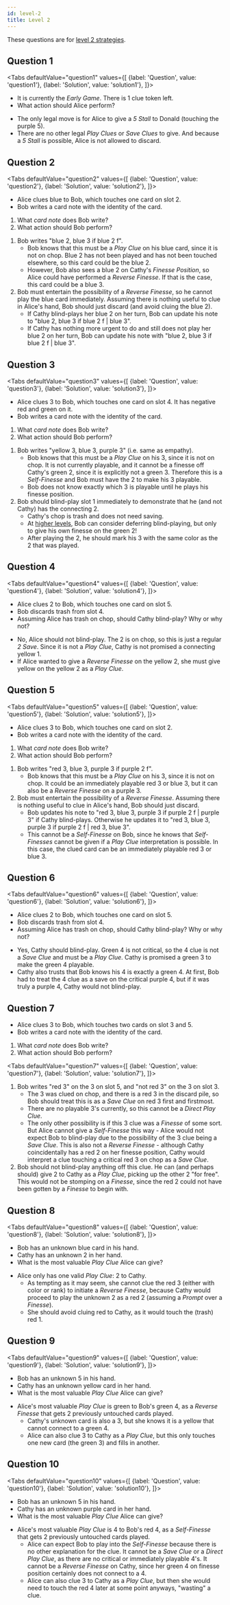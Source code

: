 ```yaml
---
id: level-2
title: Level 2
---
```




These questions are for [level 2 strategies](/docs/level-2).

<!-- lint disable no-undefined-references -->

## Question 1

<Tabs
defaultValue="question1"
values={[
{label: 'Question', value: 'question1'},
{label: 'Solution', value: 'solution1'},
]}>
<TabItem value="question1">

- It is currently the _Early Game_. There is 1 clue token left.
- What action should Alice perform?

</TabItem>
<TabItem value="solution1">

- The only legal move is for Alice to give a _5 Stall_ to Donald (touching the purple 5).
- There are no other legal _Play Clues_ or _Save Clues_ to give. And because a _5 Stall_ is possible, Alice is not allowed to discard.

</TabItem>
</Tabs>

<EarlyGameQuestion4 />

## Question 2

<Tabs
defaultValue="question2"
values={[
{label: 'Question', value: 'question2'},
{label: 'Solution', value: 'solution2'},
]}>
<TabItem value="question2">

- Alice clues blue to Bob, which touches one card on slot 2.
- Bob writes a card note with the identity of the card.

1. What _card note_ does Bob write?
1. What action should Bob perform?

</TabItem>
<TabItem value="solution2">

1. Bob writes "blue 2, blue 3 if blue 2 f".
   - Bob knows that this must be a _Play Clue_ on his blue card, since it is not on chop. Blue 2 has not been played and has not been touched elsewhere, so this card could be the blue 2.
   - However, Bob also sees a blue 2 on Cathy's _Finesse Position_, so Alice could have performed a _Reverse Finesse_. If that is the case, this card could be a blue 3.
1. Bob must entertain the possibility of a _Reverse Finesse_, so he cannot play the blue card immediately. Assuming there is nothing useful to clue in Alice's hand, Bob should just discard (and avoid cluing the blue 2).
   - If Cathy blind-plays her blue 2 on her turn, Bob can update his note to "blue 2, blue 3 if blue 2 f | blue 3".
   - If Cathy has nothing more urgent to do and still does not play her blue 2 on her turn, Bob can update his note with "blue 2, blue 3 if blue 2 f | blue 3".

</TabItem>
</Tabs>

<Question2 />

## Question 3

<Tabs
defaultValue="question3"
values={[
{label: 'Question', value: 'question3'},
{label: 'Solution', value: 'solution3'},
]}>
<TabItem value="question3">

- Alice clues 3 to Bob, which touches one card on slot 4. It has negative red and green on it.
- Bob writes a card note with the identity of the card.

1. What _card note_ does Bob write?
1. What action should Bob perform?

</TabItem>
<TabItem value="solution3">

1. Bob writes "yellow 3, blue 3, purple 3" (i.e. same as empathy).
   - Bob knows that this must be a _Play Clue_ on his 3, since it is not on chop. It is not currently playable, and it cannot be a finesse off Cathy's green 2, since it is explicitly not a green 3. Therefore this is a _Self-Finesse_ and Bob must have the 2 to make his 3 playable.
   - Bob does not know exactly which 3 is playable until he plays his finesse position.
1. Bob should blind-play slot 1 immediately to demonstrate that he (and not Cathy) has the connecting 2.
   - Cathy's chop is trash and does not need saving.
   - At [higher levels](/docs/level-5#urgency-principle-playing-into-finesses-as-soon-as-possible), Bob can consider deferring blind-playing, but only to give his own finesse on the green 2!
   - After playing the 2, he should mark his 3 with the same color as the 2 that was played.

</TabItem>
</Tabs>

<Question3 />

## Question 4

<Tabs
defaultValue="question4"
values={[
{label: 'Question', value: 'question4'},
{label: 'Solution', value: 'solution4'},
]}>
<TabItem value="question4">

- Alice clues 2 to Bob, which touches one card on slot 5.
- Bob discards trash from slot 4.
- Assuming Alice has trash on chop, should Cathy blind-play? Why or why not?

</TabItem>
<TabItem value="solution4">

- No, Alice should not blind-play. The 2 is on chop, so this is just a regular _2 Save_. Since it is not a _Play Clue_, Cathy is not promised a connecting yellow 1.
- If Alice wanted to give a _Reverse Finesse_ on the yellow 2, she must give yellow on the yellow 2 as a _Play Clue_.

</TabItem>
</Tabs>

<Question4 />

## Question 5

<Tabs
defaultValue="question5"
values={[
{label: 'Question', value: 'question5'},
{label: 'Solution', value: 'solution5'},
]}>
<TabItem value="question5">

- Alice clues 3 to Bob, which touches one card on slot 2.
- Bob writes a card note with the identity of the card.

1. What _card note_ does Bob write?
1. What action should Bob perform?

</TabItem>
<TabItem value="solution5">

1. Bob writes "red 3, blue 3, purple 3 if purple 2 f".
   - Bob knows that this must be a _Play Clue_ on his 3, since it is not on chop. It could be an immediately playable red 3 or blue 3, but it can also be a _Reverse Finesse_ on a purple 3.
1. Bob must entertain the possibility of a _Reverse Finesse_. Assuming there is nothing useful to clue in Alice's hand, Bob should just discard.
   - Bob updates his note to "red 3, blue 3, purple 3 if purple 2 f | purple 3" if Cathy blind-plays. Otherwise he updates it to "red 3, blue 3, purple 3 if purple 2 f | red 3, blue 3".
   - This cannot be a _Self-Finesse_ on Bob, since he knows that _Self-Finesses_ cannot be given if a _Play Clue_ interpretation is possible. In this case, the clued card can be an immediately playable red 3 or blue 3.

</TabItem>
</Tabs>

<Question5 />

## Question 6

<Tabs
defaultValue="question6"
values={[
{label: 'Question', value: 'question6'},
{label: 'Solution', value: 'solution6'},
]}>
<TabItem value="question6">

- Alice clues 2 to Bob, which touches one card on slot 5.
- Bob discards trash from slot 4.
- Assuming Alice has trash on chop, should Cathy blind-play? Why or why not?

</TabItem>
<TabItem value="solution6">

- Yes, Cathy should blind-play. Green 4 is not critical, so the 4 clue is not a _Save Clue_ and must be a _Play Clue_. Cathy is promised a green 3 to make the green 4 playable.
- Cathy also trusts that Bob knows his 4 is exactly a green 4. At first, Bob had to treat the 4 clue as a save on the critical purple 4, but if it was truly a purple 4, Cathy would not blind-play.

</TabItem>
</Tabs>

<Question6 />

## Question 7

- Alice clues 3 to Bob, which touches two cards on slot 3 and 5.
- Bob writes a card note with the identity of the card.

1. What _card note_ does Bob write?
1. What action should Bob perform?

<Tabs
defaultValue="question7"
values={[
{label: 'Question', value: 'question7'},
{label: 'Solution', value: 'solution7'},
]}>
<TabItem value="question7">

1. Bob writes "red 3" on the 3 on slot 5, and "not red 3" on the 3 on slot 3.
   - The 3 was clued on chop, and there is a red 3 in the discard pile, so Bob should treat this is as a _Save Clue_ on red 3 first and firstmost.
   - There are no playable 3's currently, so this cannot be a _Direct Play Clue_.
   - The only other possibility is if this 3 clue was a _Finesse_ of some sort. But Alice cannot give a _Self-Finesse_ this way - Alice would not expect Bob to blind-play due to the possibility of the 3 clue being a _Save Clue_. This is also not a _Reverse Finesse_ - although Cathy coincidentally has a red 2 on her finesse position, Cathy would interpret a clue touching a critical red 3 on chop as a _Save Clue_.
1. Bob should not blind-play anything off this clue. He can (and perhaps should) give 2 to Cathy as a _Play Clue_, picking up the other 2 "for free". This would not be stomping on a _Finesse_, since the red 2 could not have been gotten by a _Finesse_ to begin with.

</TabItem>
<TabItem value="solution7">

</TabItem>
</Tabs>

<Question7 />

## Question 8

<Tabs
defaultValue="question8"
values={[
{label: 'Question', value: 'question8'},
{label: 'Solution', value: 'solution8'},
]}>
<TabItem value="question8">

- Bob has an unknown blue card in his hand.
- Cathy has an unknown 2 in her hand.
- What is the most valuable _Play Clue_ Alice can give?

</TabItem>
<TabItem value="solution8">

- Alice only has one valid _Play Clue_: 2 to Cathy.
  - As tempting as it may seem, she cannot clue the red 3 (either with color or rank) to initiate a _Reverse Finesse_, because Cathy would proceed to play the unknown 2 as a red 2 (assuming a _Prompt_ over a _Finesse_).
  - She should avoid cluing red to Cathy, as it would touch the (trash) red 1.

</TabItem>
</Tabs>

<Question8 />

## Question 9

<Tabs
defaultValue="question9"
values={[
{label: 'Question', value: 'question9'},
{label: 'Solution', value: 'solution9'},
]}>
<TabItem value="question9">

- Bob has an unknown 5 in his hand.
- Cathy has an unknown yellow card in her hand.
- What is the most valuable _Play Clue_ Alice can give?

</TabItem>
<TabItem value="solution9">

- Alice's most valuable _Play Clue_ is green to Bob's green 4, as a _Reverse Finesse_ that gets 2 previously untouched cards played.
  - Cathy's unknown card is also a 3, but she knows it is a yellow that cannot connect to a green 4.
  - Alice can also clue 3 to Cathy as a _Play Clue_, but this only touches one new card (the green 3) and fills in another.

</TabItem>
</Tabs>

<Question9 />

## Question 10

<Tabs
defaultValue="question10"
values={[
{label: 'Question', value: 'question10'},
{label: 'Solution', value: 'solution10'},
]}>
<TabItem value="question10">

- Bob has an unknown 5 in his hand.
- Cathy has an unknown purple card in her hand.
- What is the most valuable _Play Clue_ Alice can give?

</TabItem>
<TabItem value="solution10">

- Alice's most valuable _Play Clue_ is 4 to Bob's red 4, as a _Self-Finesse_ that gets 2 previously untouched cards played.
  - Alice can expect Bob to play into the _Self-Finesse_ because there is no other explanation for the clue. It cannot be a _Save Clue_ or a _Direct Play Clue_, as there are no critical or immediately playable 4's. It cannot be a _Reverse Finesse_ on Cathy, since her green 4 on finesse position certainly does not connect to a 4.
  - Alice can also clue 3 to Cathy as a _Play Clue_, but then she would need to touch the red 4 later at some point anyways, "wasting" a clue.

</TabItem>
</Tabs>

<Question10 />

